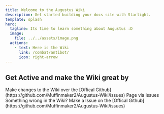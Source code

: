 ```yaml
---
title: Welcome to the Augustus Wiki
description: Get started building your docs site with Starlight.
template: splash
hero:
  tagline: Its time to learn something about Augustus :D
  image:
    file: ../../assets/image.png
  actions:
    - text: Here is the Wiki
      link: /combat/antibot/
      icon: right-arrow
---
```



## Get Active and make the Wiki great by

<CardGrid stagger>
	<Card title="Be a Part of a great Cause" icon="pencil">
		Make changes to the Wiki over the [Offical Github](https://github.com/Muffinmaker2/Augustus-Wiki/issues) Page via Issues
	</Card>
	<Card title="Correct Content" icon="add-document">
		Something wrong in the Wiki? Make a Issue on the [Offical Github](https://github.com/Muffinmaker2/Augustus-Wiki/issues)
	</Card>
</CardGrid>